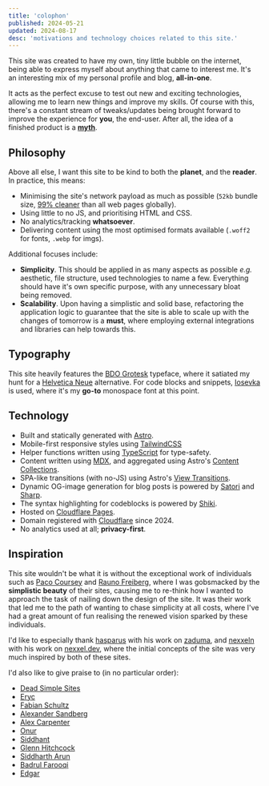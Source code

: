 ```yaml
---
title: 'colophon'
published: 2024-05-21
updated: 2024-08-17
desc: 'motivations and technology choices related to this site.'
---
```


This site was created to have my own, tiny little bubble on the internet, being able to express myself about anything that came to interest me. It's an interesting mix of my personal profile and blog, **all-in-one**.

It acts as the perfect excuse to test out new and exciting technologies, allowing me to learn new things and improve my skills. Of course with this, there's a constant stream of tweaks/updates being brought forward to improve the experience for **you**, the end-user. After all, the idea of a finished product is a **[myth](https://thebootstrappedfounder.com/the-myth-of-the-finished-product)**.

## Philosophy

Above all else, I want this site to be kind to both the **planet**, and the **reader**. In practice, this means:

- Minimising the site's network payload as much as possible (`52kb` bundle size, [99% cleaner](https://www.websitecarbon.com/website/asnine-me) than all web pages globally).
- Using little to no JS, and prioritising HTML and CSS.
- No analytics/tracking **whatsoever**.
- Delivering content using the most optimised formats available (`.woff2` for fonts, `.webp` for imgs).

Additional focuses include:

- **Simplicity**. This should be applied in as many aspects as possible _e.g._ aesthetic, file structure, used technologies to name a few. Everything should have it's own specific purpose, with any unnecessary bloat being removed.
- **Scalability**. Upon having a simplistic and solid base, refactoring the application logic to guarantee that the site is able to scale up with the changes of tomorrow is a **must**, where employing external integrations and libraries can help towards this.

## Typography

This site heavily features the [BDO Grotesk](https://lokalcontainer.com/BDO-Grotesk) typeface, where it satiated my hunt for a [Helvetica Neue](https://www.myfonts.com/collections/neue-helvetica-font-linotype) alternative. For code blocks and snippets, [Iosevka](https://typeof.net/Iosevka) is used, where it's my **go-to** monospace font at this point.

## Technology

- Built and statically generated with [Astro](https://astro.build).
- Mobile-first responsive styles using [TailwindCSS](https://tailwindcss.com)
- Helper functions written using [TypeScript](https://www.typescriptlang.org) for type-safety.
- Content written using [MDX](https://mdxjs.com), and aggregated using Astro's [Content Collections](https://docs.astro.build/en/guides/content-collections).
- SPA-like transitions (with no-JS) using Astro's [View Transitions](https://docs.astro.build/en/guides/view-transitions).
- Dynamic OG-image generation for blog posts is powered by [Satori](https://github.com/vercel/satori) and [Sharp](https://sharp.pixelplumbing.com).
- The syntax highlighting for codeblocks is powered by [Shiki](https://shiki.style).
- Hosted on [Cloudflare Pages](https://pages.cloudflare.com).
- Domain registered with [Cloudflare](https://www.cloudflare.com) since 2024.
- No analytics used at all; **privacy-first**.

## Inspiration

This site wouldn't be what it is without the exceptional work of individuals such as [Paco Coursey](https://paco.me) and [Rauno Freiberg](https://raunofreiberg.com), where I was gobsmacked by the **simplistic beauty** of their sites, causing me to re-think how I wanted to approach the task of nailing down the design of the site. It was their work that led me to the path of wanting to chase simplicity at all costs, where I've had a great amount of fun realising the renewed vision sparked by these individuals.

I'd like to especially thank [hasparus](https://github.com/hasparus) with his work on [zaduma](https://zaduma.vercel.app), and [nexxeln](https://github.com/nexxeln) with his work on [nexxel.dev](https://www.nexxel.dev), where the initial concepts of the site was very much inspired by both of these sites.

I'd also like to give praise to (in no particular order):

- [Dead Simple Sites](https://deadsimplesites.com)
- [Eryc](https://eryc.cc)
- [Fabian Schultz](https://www.fabianschultz.com)
- [Alexander Sandberg](https://alexandersandberg.com)
- [Alex Carpenter](https://alexcarpenter.me)
- [Onur](https://onur.dev)
- [Siddhant](https://dietcode.io)
- [Glenn Hitchcock](https://glenn.me)
- [Siddharth Arun](https://sdrn.co)
- [Badrul Farooqi](https://farooqib.com)
- [Edgar](https://edgarlr.com)
